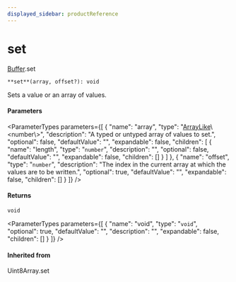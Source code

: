 ```yaml
---
displayed_sidebar: productReference
---
```



# set

[Buffer](../../interfaces/Buffer.mdx).set

`**set**(array, offset?): void`

Sets a value or an array of values.

#### Parameters

<ParameterTypes parameters={[
  {
    "name": "array",
    "type": "[ArrayLike](../../interfaces/ArrayLike.mdx)\\&#60;number\\&#62;",
    "description": "A typed or untyped array of values to set.",
    "optional": false,
    "defaultValue": "",
    "expandable": false,
    "children": [
      {
        "name": "length",
        "type": "`number`",
        "description": "",
        "optional": false,
        "defaultValue": "",
        "expandable": false,
        "children": []
      }
    ]
  },
  {
    "name": "offset",
    "type": "`number`",
    "description": "The index in the current array at which the values are to be written.",
    "optional": true,
    "defaultValue": "",
    "expandable": false,
    "children": []
  }
]} />

#### Returns

`void`

<ParameterTypes parameters={[
  {
    "name": "void",
    "type": "`void`",
    "optional": true,
    "defaultValue": "",
    "description": "",
    "expandable": false,
    "children": []
  }
]} />

#### Inherited from

Uint8Array.set
